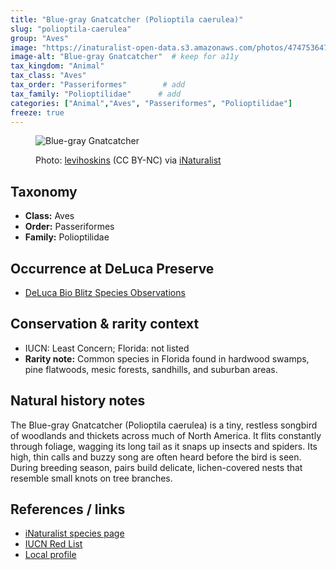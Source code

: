 ```yaml
---
title: "Blue-gray Gnatcatcher (Polioptila caerulea)"
slug: "polioptila-caerulea"
group: "Aves"
image: "https://inaturalist-open-data.s3.amazonaws.com/photos/474753647/original.jpg"        # keep for thumbnails
image-alt: "Blue-gray Gnatcatcher"  # keep for a11y
tax_kingdom: "Animal"
tax_class: "Aves"
tax_order: "Passeriformes"        # add
tax_family: "Polioptilidae"      # add
categories: ["Animal","Aves", "Passeriformes", "Polioptilidae"]
freeze: true
---
```


<figure class="species-figure">

<img src="https://inaturalist-open-data.s3.amazonaws.com/photos/474753647/original.jpg" alt="Blue-gray Gnatcatcher" class="species-photo"/>

<figcaption class="photo-credit">

Photo: <a href="https://www.inaturalist.org/people/levihoskins">levihoskins</a> (CC BY-NC) via <a href="https://www.inaturalist.org/observations/264306652">iNaturalist</a>

</figcaption>

</figure>

## Taxonomy

-   **Class:** Aves
-   **Order:** Passeriformes
-   **Family:** Polioptilidae

## Occurrence at DeLuca Preserve

-   [DeLuca Bio Blitz Species Observations](https://www.inaturalist.org/observations?project_id=191727&subview=table&taxon_id=7493)

## Conservation & rarity context

-   IUCN: Least Concern; Florida: not listed
-   **Rarity note:** Common species in Florida found in hardwood swamps, pine flatwoods, mesic forests, sandhills, and suburban areas.

## Natural history notes

The Blue-gray Gnatcatcher (Polioptila caerulea) is a tiny, restless songbird of woodlands and thickets across much of North America. It flits constantly through foliage, wagging its long tail as it snaps up insects and spiders. Its high, thin calls and buzzy song are often heard before the bird is seen. During breeding season, pairs build delicate, lichen-covered nests that resemble small knots on tree branches.

## References / links

-   [iNaturalist species page](https://www.inaturalist.org/taxa/7493-Polioptila-caerulea#map-tab)
-   [IUCN Red List](https://www.iucnredlist.org/species/22711581/94302237)
-   [Local profile](https://myfwc.com/media/19637/bba_bggn.pdf)
